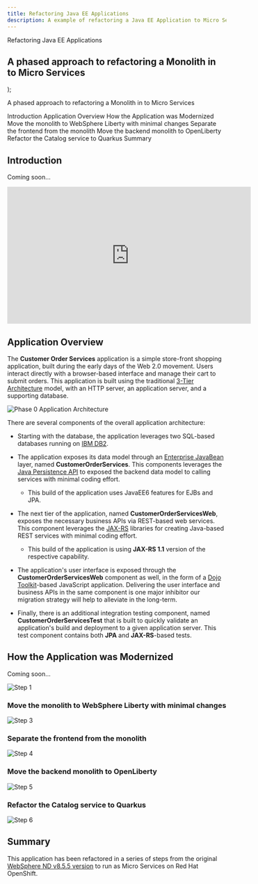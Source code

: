 ```yaml
---
title: Refactoring Java EE Applications
description: A example of refactoring a Java EE Application to Micro Services
---
```


  <span>
Refactoring Java EE Applications<br/> <h2>A phased approach to refactoring a Monolith in to Micro Services</h2>
  </span>
);

<PageDescription>

A phased approach to refactoring a Monolith in to Micro Services

</PageDescription>

<AnchorLinks small>
  <AnchorLink>Introduction</AnchorLink>
  <AnchorLink>Application Overview </AnchorLink>
  <AnchorLink>How the Application was Modernized</AnchorLink>
  <AnchorLink>Move the monolith to WebSphere Liberty with minimal changes</AnchorLink>
  <AnchorLink>Separate the frontend from the monolith</AnchorLink>
  <AnchorLink>Move the backend monolith to OpenLiberty</AnchorLink>
  <AnchorLink>Refactor the Catalog service to Quarkus</AnchorLink>
  <AnchorLink>Summary</AnchorLink>
</AnchorLinks>


## Introduction
Coming soon...

<iframe width="560" height="315" src="https://www.youtube.com/embed/lw95LLqa37g" frameborder="0" allow="accelerometer; autoplay; clipboard-write; encrypted-media; gyroscope; picture-in-picture" allowfullscreen></iframe>

## Application Overview
The **Customer Order Services** application is a simple store-front shopping application, built during the early days of the Web 2.0 movement. Users interact directly with a browser-based interface and manage their cart to submit orders.  This application is built using the traditional [3-Tier Architecture](http://www.tonymarston.net/php-mysql/3-tier-architecture.html) model, with an HTTP server, an application server, and a supporting database.

![Phase 0 Application Architecture](https://github.com/ibm-cloud-architecture/refarch-jee/raw/master/static/imgs/apparch-pc-phase0-customerorderservices.png)

There are several components of the overall application architecture:
- Starting with the database, the application leverages two SQL-based databases running on [IBM DB2](https://www.ibm.com/analytics/us/en/technology/db2/).

- The application exposes its data model through an [Enterprise JavaBean](https://en.wikipedia.org/wiki/Enterprise_JavaBeans) layer, named **CustomerOrderServices**.  This components leverages the [Java Persistence API](https://en.wikibooks.org/wiki/Java_Persistence/What_is_JPA%3F) to exposed the backend data model to calling services with minimal coding effort.
  - This build of the application uses JavaEE6 features for EJBs and JPA.
- The next tier of the application, named **CustomerOrderServicesWeb**, exposes the necessary business APIs via REST-based web services.  This component leverages the [JAX-RS](https://en.wikipedia.org/wiki/Java_API_for_RESTful_Web_Services) libraries for creating Java-based REST services with minimal coding effort.
  - This build of the application is using **JAX-RS 1.1** version of the respective capability.
- The application's user interface is exposed through the **CustomerOrderServicesWeb** component as well, in the form of a [Dojo Toolkit](#tbd)-based JavaScript application.  Delivering the user interface and business APIs in the same component is one major inhibitor our migration strategy will help to alleviate in the long-term.
- Finally, there is an additional integration testing component, named **CustomerOrderServicesTest** that is built to quickly validate an application's build and deployment to a given application server.  This test component contains both **JPA** and **JAX-RS**-based tests.

## How the Application was Modernized
Coming soon...

  ![Step 1](images/step1.png)

### Move the monolith to WebSphere Liberty with minimal changes

  ![Step 3](images/step3.png)

### Separate the frontend from the monolith

  ![Step 4](images/step4.png)

### Move the backend monolith to OpenLiberty

  ![Step 5](images/step5.png)

### Refactor the Catalog service to Quarkus

  ![Step 6](images/step6.png)

## Summary
This application has been refactored in a series of steps from the original [WebSphere ND v8.5.5 version](https://github.com/ibm-cloud-architecture/cloudpak-for-applications/tree/was855) to run as Micro Services on Red Hat OpenShift.
